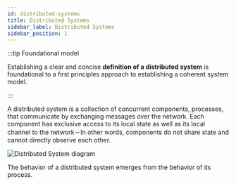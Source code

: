 ```yaml
---
id: distributed-systems
title: Distributed Systems
sidebar_label: Distributed Systems
sidebar_position: 1
---
```



:::tip Foundational model

Establishing a clear and concise **definition of a distributed system** is foundational to a first principles approach to establishing a coherent system model.

:::

A distributed system is a collection of concurrent components, processes, that communicate by exchanging messages over the network.
Each component has exclusive access to its local state as well as its local channel to the network－In other words, components do not share state and cannot directly observe each other.

<LabeledDiagram>
  <img src="/img/distributed-system.svg" alt="Distributed System diagram" />
</LabeledDiagram>

The behavior of a distributed system emerges from the behavior of its process.
